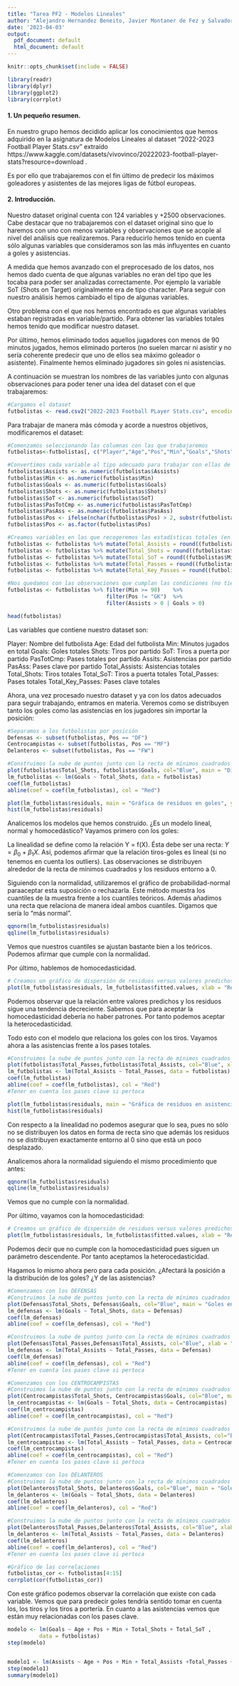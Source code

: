 ---
title: "Tarea PF2 - Modelos Lineales"
author: "Alejandro Hernandez Beneito, Javier Montaner de Fez y Salvador Gisbert Sempere"
date: '2023-04-03'
output:
  pdf_document: default
  html_document: default
---

```{r setup, include=FALSE}
knitr::opts_chunk$set(include = FALSE)
```

```{r include=FALSE}
library(readr)
library(dplyr)
library(ggplot2)
library(corrplot)
```

#### 1. Un pequeño resumen.

  En nuestro grupo hemos decidido aplicar los conocimientos que hemos adquirido en la asignatura de Modelos Lineales al dataset "2022-2023 Football Player Stats.csv" extraído https://www.kaggle.com/datasets/vivovinco/20222023-football-player-stats?resource=download .
  
  Es por ello que trabajaremos con el fin último de predecir los máximos goleadores y asistentes de las mejores ligas de fútbol europeas.


#### 2. Introducción.  

  Nuestro dataset original cuenta con 124 variables y +2500 observaciones. Cabe destacar que no trabajaremos con el dataset original sino que  lo haremos con uno con menos variables y observaciones que se acople al nivel del análisis que realizaremos. Para reducirlo hemos tenido en cuenta sólo algunas variables que consideramos son las más influyentes en cuanto a goles y asistencias. 
  
  A medida que hemos avanzado con el preprocesado de los datos, nos hemos dado cuenta de que algunas variables no eran del tipo que les tocaba para poder ser analizadas correctamente. Por ejemplo la variable SoT (Shots on Target) originalmente era de tipo character. Para seguir con nuestro análisis hemos cambiado el tipo de algunas variables.
  
  Otro problema con el que nos hemos encontrado es que algunas variables estaban registradas en variable/partido. Para obtener las variables totales hemos tenido que modificar nuestro dataset.
  
  Por último, hemos eliminado todos aquellos jugadores con menos de 90 minutos jugados, hemos eliminado porteros (no suelen marcar ni asistir y no sería coherente predecir que uno de ellos sea máximo goleador o asistente). Finalmente hemos eliminado jugadores sin goles ni asistencias.
  
  A continuación se muestran los nombres de las variables junto con algunas observaciones para poder tener una idea del dataset con el que trabajaremos:
  
```{r echo=TRUE}
#Cargamos el dataset
futbolistas <- read.csv2("2022-2023 Football PLayer Stats.csv", encoding = 'UTF-8')
```

  Para trabajar de manera más cómoda y acorde a nuestros objetivos, modificaremos el dataset:   

```{r echo=TRUE}
#Comenzamos seleccionando las columnas con las que trabajaremos
futbolistas<-futbolistas[, c("Player","Age","Pos","Min","Goals","Shots","SoT","PasTotCmp","Assists","PasAss")]

#Convertimos cada variable al tipo adecuado para trabajar con ellas de manera correcta
futbolistas$Assists <- as.numeric(futbolistas$Assists)
futbolistas$Min <- as.numeric(futbolistas$Min)
futbolistas$Goals <- as.numeric(futbolistas$Goals)
futbolistas$Shots <- as.numeric(futbolistas$Shots)
futbolistas$SoT <- as.numeric(futbolistas$SoT)
futbolistas$PasTotCmp <- as.numeric(futbolistas$PasTotCmp)
futbolistas$PasAss <- as.numeric(futbolistas$PasAss)
futbolistas$Pos <- ifelse(nchar(futbolistas$Pos) > 2, substr(futbolistas$Pos, 1, 2), futbolistas$Pos)
futbolistas$Pos <- as.factor(futbolistas$Pos)

#Creamos variables en las que recogeremos las estadísticas totales (en nuestro dataset se muestran estadísticas por partidos)
futbolistas <- futbolistas %>% mutate(Total_Assists = round((futbolistas$Min/90) * futbolistas$Assists))
futbolistas <- futbolistas %>% mutate(Total_Shots = round((futbolistas$Min/90) * futbolistas$Shots))
futbolistas <- futbolistas %>% mutate(Total_SoT = round((futbolistas$Min/90) * futbolistas$SoT))
futbolistas <- futbolistas %>% mutate(Total_Passes = round((futbolistas$Min/90) * futbolistas$PasTotCmp))
futbolistas <- futbolistas %>% mutate(Total_Key_Passes = round((futbolistas$Min/90) * futbolistas$PasAss))

#Nos quedamos con las observaciones que cumplan las condiciones (no tiene sentido tener en cuenta jugadores que no han jugado)
futbolistas <- futbolistas %>% filter(Min >= 90)    %>%
                               filter(Pos != "GK")  %>% 
                               filter(Assists > 0 | Goals > 0)
```

```{r echo=TRUE}
head(futbolistas)
```
  Las variables que contiene nuestro dataset son:
  
  Player: Nombre del futbolista
  Age: Edad del futbolista
  Min: Minutos jugados en total 
  Goals: Goles totales
  Shots: Tiros por partido
  SoT: Tiros a puerta por partido
  PasTotCmp: Pases totales por partido
  Assits: Asistencias por partido
  PasAss: Pases clave por partido
  Total_Assists: Asistencias totales
  Total_Shots: Tiros totales
  Total_SoT: Tiros a puerta totales
  Total_Passes: Pases totales
  Total_Key_Passes: Pases clave totales
  
  
  Ahora, una vez procesado nuestro dataset y ya con los datos adecuados para seguir trabajando, entramos en materia. Veremos como se distribuyen tanto los goles como las asistencias en los jugadores sin importar la posición:
  
  
  
```{r echo=TRUE}
#Separamos a los futbolistas por posición
Defensas <- subset(futbolistas, Pos == "DF")
Centrocampistas <- subset(futbolistas, Pos == "MF")
Delanteros <- subset(futbolistas, Pos == "FW")

#Construimos la nube de puntos junto con la recta de mínimos cuadrados (Goles)
plot(futbolistas$Total_Shots, futbolistas$Goals, col="Blue", main = "Distribución de los goles en función de los tiros realizados", xlab = "Tiros totales", ylab="Goles")
lm_futbolistas <- lm(Goals ~ Total_Shots, data = futbolistas)
coef(lm_futbolistas)
abline(coef = coef(lm_futbolistas), col = "Red")

plot(lm_futbolistas$residuals, main = "Gráfica de residuos en goles", ylab="Residuos")
hist(lm_futbolistas$residuals)


```
  
  Analicemos los modelos que hemos construido. ¿Es un modelo lineal, normal y homocedástico? Vayamos primero con los goles:
  
  La linealidad se define como la relación Y = f(X). Ésta debe ser una recta: $Y = β_0 + β_1X$. Así, podemos afirmar que la relación tiros-goles es lineal (si no tenemos en cuenta los outliers). Las observaciones se distribuyen alrededor de la recta de mínimos cuadrados y los residuos entorno a 0.
  
  Siguiendo con la normalidad, utilizaremos el gráfico de probabilidad-normal paraaceptar esta suposición o rechazarla. Este método muestra los cuantiles de la muestra frente a los cuantiles teóricos. Además añadimos una recta que relaciona de manera ideal ambos cuantiles. Digamos que sería lo "más normal".
```{r}
qqnorm(lm_futbolistas$residuals)
qqline(lm_futbolistas$residuals)
```
  Vemos que nuestros cuantiles se ajustan bastante bien a los teóricos. Podemos afirmar que cumple con la normalidad.
  
  Por último, hablemos de homocedasticidad.
```{r}
# Creamos un gráfico de dispersión de residuos versus valores predichos
plot(lm_futbolistas$residuals, lm_futbolistas$fitted.values, xlab = "Residuos", ylab = "Valores Predichos")
```
  Podemos observar que la relación entre valores predichos y los residuos sigue una tendencia decreciente. Sabemos que para aceptar la homocedasticidad debería no haber patrones. Por tanto podemos aceptar la heterocedasticidad.
  
  Todo esto con el modelo que relaciona los goles con los tiros. Vayamos ahora a las asistencias frente a los pases totales.
```{r}
#Construimos la nube de puntos junto con la recta de mínimos cuadrados (Asistencias)
plot(futbolistas$Total_Passes,futbolistas$Total_Assists, col="Blue", xlab = "Pases Totales", ylab = "Asistencias", main = "Distribución de las asistencias en función de los pases realizados")
lm_futbolistas <- lm(Total_Assists ~ Total_Passes, data = futbolistas)
coef(lm_futbolistas)
abline(coef = coef(lm_futbolistas), col = "Red")
#Tener en cuenta los pases clave si pertoca

plot(lm_futbolistas$residuals, main = "Gráfica de residuos en asistencias", ylab = "Residuos")
hist(lm_futbolistas$residuals)
``` 
  Con respecto a la linealidad no podemos asegurar que lo sea, pues no sólo no se distribuyen los datos en forma de recta sino que además los residuos no se distribuyen exactamente entorno al 0 sino que está un poco desplazado.
  
  Analicemos ahora la normalidad siguiendo el mismo procedimiento que antes:
```{r}
qqnorm(lm_futbolistas$residuals)
qqline(lm_futbolistas$residuals)
```
  Vemos que no cumple con la normalidad.
  
  Por último, vayamos con la homocedasticidad:
```{r}
# Creamos un gráfico de dispersión de residuos versus valores predichos
plot(lm_futbolistas$residuals, lm_futbolistas$fitted.values, xlab = "Residuos", ylab = "Valores Predichos")
```
 Podemos decir que no cumple con la homocedasticidad pues siguen un parámetro descendente. Por tanto aceptamos la heterocedasticidad.
  
  
  Hagamos lo mismo ahora pero para cada posición. ¿Afectará la posición a la distribución de los goles? ¿Y de las asistencias?

```{r}
#Comenzamos con los DEFENSAS
#Construimos la nube de puntos junto con la recta de mínimos cuadrados (Goles)
plot(Defensas$Total_Shots, Defensas$Goals, col="Blue", main = "Goles en función de los tiros realizados en defensas")
lm_defensas <- lm(Goals ~ Total_Shots, data = Defensas)
coef(lm_defensas)
abline(coef = coef(lm_defensas), col = "Red")

#Construimos la nube de puntos junto con la recta de mínimos cuadrados (Asistencias)
plot(Defensas$Total_Passes,Defensas$Total_Assists, col="Blue", xlab = "Pases Totales", ylab = "Asistencias", main = "Asistencias en función de los pases realizados en defensas")
lm_defensas <- lm(Total_Assists ~ Total_Passes, data = Defensas)
coef(lm_defensas)
abline(coef = coef(lm_defensas), col = "Red")
#Tener en cuenta los pases clave si pertoca
```


```{r}
#Comenzamos con los CENTROCAMPISTAS
#Construimos la nube de puntos junto con la recta de mínimos cuadrados (Goles)
plot(Centrocampistas$Total_Shots, Centrocampistas$Goals, col="Blue", main = "Goles en función de los tiros realizados en centrocampistas", xlab = "Tiros totales", ylab = "Goles")
lm_centrocampistas <- lm(Goals ~ Total_Shots, data = Centrocampistas)
coef(lm_centrocampistas)
abline(coef = coef(lm_centrocampistas), col = "Red")

#Construimos la nube de puntos junto con la recta de mínimos cuadrados (Asistencias)
plot(Centrocampistas$Total_Passes,Centrocampistas$Total_Assists, col="Blue", xlab = "Pases Totales", ylab = "Asistencias", main = "Asistencias en función de los pases realizados en centrocampistas")
lm_centrocampistas <- lm(Total_Assists ~ Total_Passes, data = Centrocampistas)
coef(lm_centrocampistas)
abline(coef = coef(lm_centrocampistas), col = "Red")
#Tener en cuenta los pases clave si pertoca
```

```{r}
#Comenzamos con los DELANTEROS
#Construimos la nube de puntos junto con la recta de mínimos cuadrados (Goles)
plot(Delanteros$Total_Shots, Delanteros$Goals, col="Blue", main = "Goles en función de los tiros realizados en delanteros", xlab = "Tiros totales", ylab = "Goles")
lm_delanteros <- lm(Goals ~ Total_Shots, data = Delanteros)
coef(lm_delanteros)
abline(coef = coef(lm_delanteros), col = "Red")

#Construimos la nube de puntos junto con la recta de mínimos cuadrados (Asistencias)
plot(Delanteros$Total_Passes,Delanteros$Total_Assists, col="Blue", xlab = "Pases Totales", ylab = "Asistencias", main = "Asistencias en función de los pases realizados en delanteros")
lm_delanteros <- lm(Total_Assists ~ Total_Passes, data = Delanteros)
coef(lm_delanteros)
abline(coef = coef(lm_delanteros), col = "Red")
#Tener en cuenta los pases clave si pertoca
```

```{r}
#Gráfico de las correlaciones
futbolistas_cor <- futbolistas[4:15]
corrplot(cor(futbolistas_cor))
```
  Con este gráfico podemos observar la correlación que existe con cada variable. Vemos que para predecir goles tendría sentido tomar en cuenta los, los tiros y los tiros a portería. En cuanto a las asistencias vemos que están muy relacionadas con los pases clave.





```{r echo=TRUE}
modelo <- lm(Goals ~ Age + Pos + Min + Total_Shots + Total_SoT , 
          data = futbolistas)
step(modelo)


modelo1 <- lm(Assists ~ Age + Pos + Min + Total_Assists +Total_Passes + Total_Key_Passes , data = futbolistas)
step(modelo1)
summary(modelo1)

```

